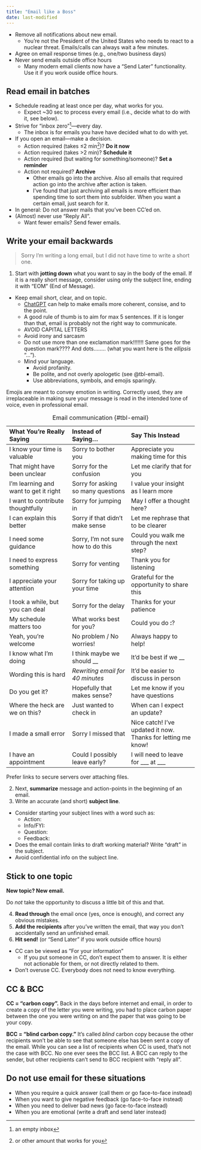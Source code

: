 ```yaml
---
title: "Email like a Boss"
date: last-modified
---
```


* Remove all notifications about new email.
  * You're not the President of the United States who needs to react to a nuclear threat.
  Emails/calls can always wait a few minutes.
* Agree on email response times (e.g., one/two business days)
* Never send emails outside office hours
  * Many modern email clients now have a "Send Later" functionality.
  Use it if you work ouside office hours.

## Read email in batches

* Schedule reading at least once per day, what works for you.
  * Expect ~30 sec to process every email (i.e., decide what to do with it, see below).
* Strive for "inbox zero"^[an empty inbox]---every day.
  * The inbox is for emails you have have decided what to do with yet.
* If you open an email---make a decision.
  * Action required (takes ≤2 min^[or other amount that works for you])? **Do it now**
  * Action required (takes >2 min)? **Schedule it**
  * Action required (but waiting for something/someone)? **Set a reminder**
  * Action not required? **Archive**
    * Other emails go into the archive.
    Also all emails that required action go into the archive after action is taken.
    * I've found that just archiving all emails is more efficient than spending time to sort them into subfolder.
    When you want a certain email, just search for it.
* In general: Do not answer mails that you've been CC'ed on.
* (Almost) never use "Reply All".
  * Want fewer emails? Send fewer emails.

## Write your email backwards

> Sorry I'm writing a long email, but I did not have time to write a short one.

1. Start with **jotting down** what you want to say in the body of the email.
If it is a really short message, consider using only the subject line, ending it with "EOM" (End of Message).
* Keep email short, clear, and on topic.
  * [ChatGPT](chat.openai.com) can help to make emails more coherent, consise, and to the point.
  * A good rule of thumb is to aim for max 5 sentences.
  If it is longer than that, email is probably not the right way to communicate.
  * AVOID CAPITAL LETTERS
  * Avoid irony and sarcasm
  * Do not use more than one exclamation mark!!!!!!!
  Same goes for the question mark????
  And dots........ (what you want here is the *ellipsis* "...").
  * Mind your language.
    * Avoid profanity.
    * Be polite, and not overly apologetic (see @tbl-email).
    * Use abbreviations, symbols, and emojis sparingly.

:::{.callout-note title="Note on emojis"}
Emojis are meant to convey emotion in writing.
Correctly used, they are irreplaceable in making sure your message is read in the intended tone of voice, even in professional email.
:::

| What You're Really Saying              | Instead of Saying...                  | Say This Instead                              |
| :--------------------------------------- | :------------------------------------- | :----------------------------------------- |
| I know your time is valuable             | Sorry to bother you                    | Appreciate you making time for this        |
| That might have been unclear             | Sorry for the confusion                | Let me clarify that for you                |
| I'm learning and want to get it right    | Sorry for asking so many questions     | I value your insight as I learn more       |
| I want to contribute thoughtfully        | Sorry for jumping in                   | May I offer a thought here?                |
| I can explain this better                | Sorry if that didn’t make sense        | Let me rephrase that to be clearer         |
| I need some guidance                     | Sorry, I’m not sure how to do this     | Could you walk me through the next step?   |
| I need to express something              | Sorry for venting                      | Thank you for listening                    |
| I appreciate your attention              | Sorry for taking up your time          | Grateful for the opportunity to share this |
| I took a while, but you can deal     | Sorry for the delay                         | Thanks for your patience                  |
| My schedule matters too              | What works best for you?                    | Could you do __:__?                       |
| Yeah, you're welcome                 | No problem / No worries!                    | Always happy to help!                     |
| I know what I’m doing                | I think maybe we should __                  | It’d be best if we __                     |
| Wording this is hard                 | *Rewriting email for 40 minutes*            | It’d be easier to discuss in person       |
| Do you get it?                       | Hopefully that makes sense?                 | Let me know if you have questions         |
| Where the heck are we on this?       | Just wanted to check in                     | When can I expect an update?             |
| I made a small error                 | Sorry I missed that     | Nice catch! I've updated it now. Thanks for letting me know! |
| I have an appointment                | Could I possibly leave early?               | I will need to leave for ___ at ___      |

: Email communication {#tbl-email}

:::{.callout-note title="Note on attachments"}
Prefer links to secure servers over attaching files.
:::

2. Next, **summarize** message and action-points in the beginning of an email.
3. Write an accurate (and short) **subject line**.
* Consider starting your subject lines with a word such as:
  * Action:
  * Info/FYI:
  * Question:
  * Feedback:
* Does the email contain links to draft working material? Write "draft" in the subject.
* Avoid confidential info on the subject line.

:::{.callout-tip}
# Stick to one topic

**New topic? New email.**

Do *not* take the opportunity to discuss a little bit of this and that.
:::

4. **Read through** the email once (yes, once is enough), and correct any obvious mistakes.
5. **Add the recipients** after you've written the email, that way you don't accidentally send an unfinished email.
6. **Hit send!** (or "Send Later" if you work outside office hours)

* CC can be viewed as ”For your information”
  * If you put someone in CC, don't expect them to answer. It is either not actionable for them, or not directly related to them.
* Don't overuse CC. Everybody does not need to know everything.

:::{.callout-tip}
# CC & BCC

**CC = "carbon copy".**
Back in the days before internet and email, in order to create a copy of the letter you were writing, you had to place carbon paper between the one you were writing on and the paper that was going to be your copy.

**BCC = "blind carbon copy."**
It’s called *blind* carbon copy because the other recipients won't be able to see that someone else has been sent a copy of the email.
While you can see a list of recipients when CC is used, that's not the case with BCC.
No one ever sees the BCC list.
A BCC can reply to the sender, but other recipients can't send to BCC recipient with "reply all".
:::

## Do not use email for these situations

* When you require a quick answer (call them or go face-to-face instead)
* When you want to give negative feedback (go face-to-face instead)
* When you need to deliver bad news (go face-to-face instead)
* When you are emotional (write a draft and send later instead)
